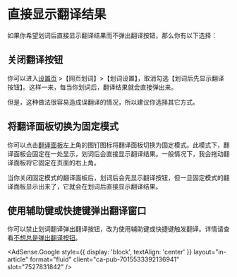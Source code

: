
# 直接显示翻译结果

如果你希望划词后直接显示翻译结果而不弹出翻译按钮，那么你有以下选择：

## 关闭翻译按钮

你可以进入[设置页](options.md) >【网页划词】>【划词设置】，取消勾选【划词后先显示翻译按钮】。这样一来，每当你划词后，翻译结果就会直接弹出来。

但是，这种做法很容易造成误翻译的情况，所以建议你选择其它方式。

## 将翻译面板切换为固定模式

你可以点击[翻译面板](panel.md)左上角的图钉图标将翻译面板切换为固定模式。此模式下，翻译面板会固定在一处显示，划词后会直接显示翻译结果。一般情况下，我会拖动翻译面板将它固定在页面的右上角。

当你关闭固定模式的翻译面板后，划词后会先显示翻译按钮，但一旦固定模式的翻译面板显示出来了，它就会在划词后直接显示翻译结果。

## 使用辅助键或快捷键弹出翻译窗口

你可以禁止划词翻译弹出翻译按钮，改为使用辅助键或快捷键触发翻译。详情请查看[不想总是弹出翻译按钮](nobtn.md)。

<AdSense.Google
  style={{ display: 'block', textAlign: 'center' }}
  layout="in-article"
  format="fluid"
  client="ca-pub-7015533392136941"
  slot="7527831842"
/>
